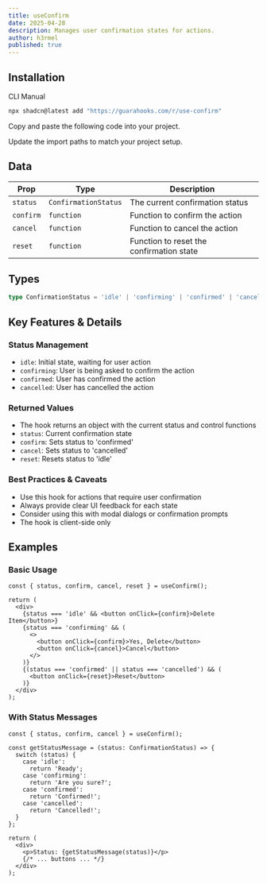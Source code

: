 ```yaml
---
title: useConfirm
date: 2025-04-28
description: Manages user confirmation states for actions.
author: h3rmel
published: true
---
```


<HookPreview name="use-confirm-demo" />

## Installation

<Tabs defaultValue="cli">

<TabsList>
  <TabsTrigger value="cli">CLI</TabsTrigger>
  <TabsTrigger value="manual">Manual</TabsTrigger>
</TabsList>
<TabsContent value="cli">

```bash
npx shadcn@latest add "https://guarahooks.com/r/use-confirm"
```

</TabsContent>
<TabsContent value="manual">

<Steps>

<Step>Copy and paste the following code into your project.</Step>

<HookSource name="use-confirm" />

<Step>Update the import paths to match your project setup.</Step>

</Steps>

</TabsContent>

</Tabs>

## Data

| Prop      | Type                 | Description                              |
| --------- | -------------------- | ---------------------------------------- |
| `status`  | `ConfirmationStatus` | The current confirmation status          |
| `confirm` | `function`           | Function to confirm the action           |
| `cancel`  | `function`           | Function to cancel the action            |
| `reset`   | `function`           | Function to reset the confirmation state |

## Types

```ts
type ConfirmationStatus = 'idle' | 'confirming' | 'confirmed' | 'cancelled';
```

## Key Features & Details

### Status Management

- `idle`: Initial state, waiting for user action
- `confirming`: User is being asked to confirm the action
- `confirmed`: User has confirmed the action
- `cancelled`: User has cancelled the action

### Returned Values

- The hook returns an object with the current status and control functions
- `status`: Current confirmation state
- `confirm`: Sets status to 'confirmed'
- `cancel`: Sets status to 'cancelled'
- `reset`: Resets status to 'idle'

### Best Practices & Caveats

- Use this hook for actions that require user confirmation
- Always provide clear UI feedback for each state
- Consider using this with modal dialogs or confirmation prompts
- The hook is client-side only

## Examples

### Basic Usage

```tsx
const { status, confirm, cancel, reset } = useConfirm();

return (
  <div>
    {status === 'idle' && <button onClick={confirm}>Delete Item</button>}
    {status === 'confirming' && (
      <>
        <button onClick={confirm}>Yes, Delete</button>
        <button onClick={cancel}>Cancel</button>
      </>
    )}
    {(status === 'confirmed' || status === 'cancelled') && (
      <button onClick={reset}>Reset</button>
    )}
  </div>
);
```

### With Status Messages

```tsx
const { status, confirm, cancel } = useConfirm();

const getStatusMessage = (status: ConfirmationStatus) => {
  switch (status) {
    case 'idle':
      return 'Ready';
    case 'confirming':
      return 'Are you sure?';
    case 'confirmed':
      return 'Confirmed!';
    case 'cancelled':
      return 'Cancelled!';
  }
};

return (
  <div>
    <p>Status: {getStatusMessage(status)}</p>
    {/* ... buttons ... */}
  </div>
);
```
